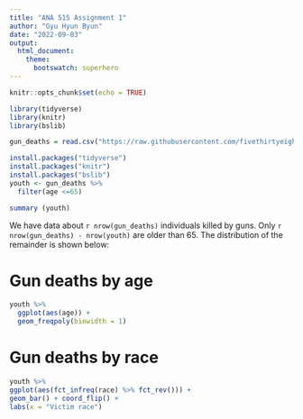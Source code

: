 ---
title: "ANA 515 Assignment 1"
author: "Gyu Hyun Byun"
date: "2022-09-03"
output: 
  html_document:
    theme:
      bootswatch: superhero
---

```{r setup, include=FALSE}
knitr::opts_chunk$set(echo = TRUE)
```

```{r, include=FALSE}
library(tidyverse)
library(knitr)
library(bslib)
```

```{r, include=FALSE}
gun_deaths = read.csv("https://raw.githubusercontent.com/fivethirtyeight/guns-data/master/full_data.csv")
```

```{r, include = FALSE}
install.packages("tidyverse")
install.packages("knitr")
install.packages("bslib")
youth <- gun_deaths %>% 
  filter(age <=65)
```

```{r, include = FALSE}
summary (youth)
```

We have data about `r nrow(gun_deaths)` individuals killed by guns. Only `r nrow(gun_deaths) - nrow(youth)` are older than 65. The distribution of the remainder is shown below:

# Gun deaths by age

```{r youth-dist, echo = FALSE}
youth %>% 
  ggplot(aes(age)) + 
  geom_freqpoly(binwidth = 1)
```

# Gun deaths by race

```{r race-dist, echo = FALSE}
youth %>% 
ggplot(aes(fct_infreq(race) %>% fct_rev())) + 
geom_bar() + coord_flip() + 
labs(x = "Victim race") 
```
